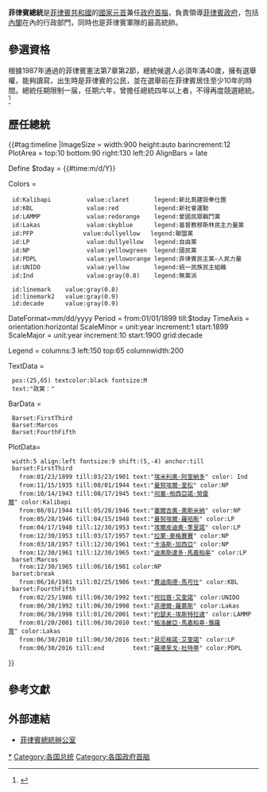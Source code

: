 {{noteTA
|1=zh-hans:阿罗约;zh-hk:阿羅約;zh-tw:雅羅育;
|2=zh-hans:阿基诺;zh-hk:亞基諾;zh-tw:艾奎諾;
|3=zh-hans:拉莫斯; zh-hant:羅慕斯; 
|4=zh-hans:马科斯; zh-hant:馬可仕;
|5=zh-tw:杜特蒂;zh-hans:杜特尔特;zh-hk:杜特地;
}}
{{Political Post
|post            = 總統
|body            = 菲律賓共和國
|flag            = Flag of the President of the Philippines.svg
|flagsize        = 125px
|flagcaption     = 菲律賓總統旗
|insignia        = Seal of the President of the Philippines.svg
|insigniasize    = 110px
|insigniacaption = 菲律賓總統徽章
|termlength      = 6年，如果任满4年不能再任
|residence       = [[馬拉坎南宮|馬拉坎南宮]]
|image           = Bongbong Marcos.jpg
|incumbent       = [[小费迪南德·馬可仕|小馬可仕]]
|incumbentsince  = 2022年6月30日
|formation       = 1897年3月22日（[[de_facto|非正式]]） <br />1899年1月20日（[[de_jure|法定]]）
|inaugural       = [[埃米利奥·阿奎纳多|埃米利奥·阿奎纳多]]（[[菲律宾第一共和国|第一共和总统]]）<br>[[曼努埃爾·羅哈斯_(菲律賓)|曼努埃爾·羅哈斯]]（[[菲律宾第三共和国|第三共和总统]]）
|website         = 
}}

'''菲律賓總統'''是[[菲律賓共和國|菲律賓共和國]]的[[國家元首|國家元首]]兼任[[政府首腦|政府首腦]]，負責領導[[菲律賓政府|菲律賓政府]]，包括[[內閣|內閣]]在內的行政部門，同時也是菲律賓軍隊的最高統帥。

== 參選資格 ==
根據1987年通過的菲律賓憲法第7章第2節，總統候選人必須年滿40歲，擁有選舉權，能夠讀寫，出生時是菲律賓的公民，並在選舉前在菲律賓居住至少10年的時間。總統任期限制一届，任期六年，曾擔任總統四年以上者，不得再度競選總統。<ref name=Const>{{cite web | title = 1987 Constitution of the Republic of the Philippines | publisher = Chan Robles Virtual Law Library | url = http://www.chanrobles.com/article7.htm | accessdate = 2008-01-07 | archive-date = 2011-07-25 | archive-url = https://web.archive.org/web/20110725140319/http://www.chanrobles.com/article7.htm | dead-url = yes }}</ref>

== 歷任總統 ==
{{main|菲律宾总统列表}}
{{#tag:timeline
|ImageSize = width:900 height:auto barincrement:12
PlotArea  = top:10 bottom:90 right:130 left:20
AlignBars = late

Define $today = {{#time:m/d/Y}}

Colors =
  id:Kalibapi          value:claret       legend:新比島建設奉仕團
  id:KBL               value:red          legend:新社會運動
  id:LAMMP             value:redorange    legend:愛國民眾戰鬥黨
  id:Lakas             value:skyblue      legend:基督教穆斯林民主力量黨
  id:PFP              value:dullyellow   legend:聯盟黨
  id:LP                value:dullyellow   legend:自由黨
  id:NP                value:yellowgreen  legend:國民黨
  id:PDPL              value:yelloworange legend:菲律賓民主黨–人民力量
  id:UNIDO             value:yellow       legend:統一民族民主組織
  id:Ind               value:gray(0.8)    legend:無黨派

  id:linemark    value:gray(0.8)
  id:linemark2   value:gray(0.9)
  id:decade      value:gray(0.9)

DateFormat=mm/dd/yyyy
Period     = from:01/01/1899 till:$today
TimeAxis   = orientation:horizontal
ScaleMinor = unit:year increment:1 start:1899
ScaleMajor = unit:year increment:10 start:1900 grid:decade

Legend  = columns:3 left:150 top:65 columnwidth:200

TextData =
  pos:(25,65) textcolor:black fontsize:M
  text:"政黨："

BarData =
  Barset:FirstThird
  Barset:Marcos
  Barset:FourthFifth

PlotData=
  width:5 align:left fontsize:9 shift:(5,-4) anchor:till
  barset:FirstThird
    from:01/23/1899 till:03/23/1901 text:"[[埃米利奧·阿奎納多|埃米利奧·阿奎納多]]" color: Ind
    from:11/15/1935 till:08/01/1944 text:"[[曼努埃爾·奎松|曼努埃爾·奎松]]" color:NP
    from:10/14/1943 till:08/17/1945 text:"[[何塞·帕西亞諾·勞雷爾|何塞·帕西亞諾·勞雷爾]]" color:Kalibapi
    from:08/01/1944 till:05/28/1946 text:"[[塞爾吉奧·奧斯米納|塞爾吉奧·奧斯米納]]" color:NP
    from:05/28/1946 till:04/15/1948 text:"[[曼努埃爾·羅哈斯|曼努埃爾·羅哈斯]]" color:LP
    from:04/17/1948 till:12/30/1953 text:"[[埃爾皮迪奧·季里諾|埃爾皮迪奧·季里諾]]" color:LP
    from:12/30/1953 till:03/17/1957 text:"[[拉蒙·麥格賽賽|拉蒙·麥格賽賽]]" color:NP
    from:03/18/1957 till:12/30/1961 text:"[[卡洛斯·加西亞|卡洛斯·加西亞]]" color:NP
    from:12/30/1961 till:12/30/1965 text:"[[迪奧斯達多·馬嘉柏皋|迪奧斯達多·馬嘉柏皋]]" color:LP
  barset:Marcos
    from:12/30/1965 till:06/16/1981 color:NP
  barset:break
    from:06/16/1981 till:02/25/1986 text:"[[費迪南德·馬可仕|費迪南德·馬可仕]]" color:KBL
  barset:FourthFifth
    from:02/25/1986 till:06/30/1992 text:"[[柯拉蓉·艾奎諾|柯拉蓉·艾奎諾]]" color:UNIDO
    from:06/30/1992 till:06/30/1998 text:"[[菲德爾·羅慕斯|菲德爾·羅慕斯]]" color:Lakas
    from:06/30/1998 till:01/20/2001 text:"[[約瑟夫·埃斯特拉達|約瑟夫·埃斯特拉達]]" color:LAMMP
    from:01/20/2001 till:06/30/2010 text:"[[格洛麗亞·馬嘉柏皋·雅羅育|格洛麗亞·馬嘉柏皋·雅羅育]]" color:Lakas
    from:06/30/2010 till:06/30/2016 text:"[[貝尼格諾·艾奎諾|貝尼格諾·艾奎諾]]" color:LP
    from:06/30/2016 till:end        text:"[[羅德里戈·杜特蒂|羅德里戈·杜特蒂]]" color:PDPL
}}

== 參考文獻 ==
<div class="references-small">
<references />
</div>

== 外部連結 ==
* [https://web.archive.org/web/20070609185330/http://www.op.gov.ph/ 菲律賓總統辦公室]

{{菲律賓總統}}
{{亞洲國家元首與政府首腦}}
{{Authority control}}

[[Category:菲律賓總統|*]]
[[Category:各国总统|Category:各国总统]]
[[Category:各国政府首脑|Category:各国政府首脑]]